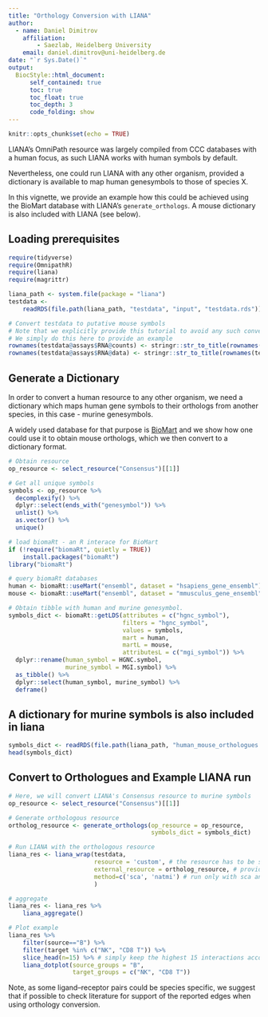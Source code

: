 ```yaml
---
title: "Orthology Conversion with LIANA"
author:
  - name: Daniel Dimitrov
    affiliation:
        - Saezlab, Heidelberg University
    email: daniel.dimitrov@uni-heidelberg.de
date: "`r Sys.Date()`"
output: 
  BiocStyle::html_document:
      self_contained: true
      toc: true
      toc_float: true
      toc_depth: 3
      code_folding: show
---
```


```r
knitr::opts_chunk$set(echo = TRUE)
```

LIANA's OmniPath resource was largely compiled from CCC databases with a human focus, as such
LIANA works with human symbols by default.

Nevertheless, one could run LIANA with any other organism, provided a dictionary
is available to map human genesymbols to those of species X.

In this vignette, we provide an example how this could be achieved using the BioMart database with LIANA's `generate_orthologs`. A mouse dictionary is also included with LIANA (see below).

## Loading prerequisites
```r
require(tidyverse)
require(OmnipathR) 
require(liana)
require(magrittr)

liana_path <- system.file(package = "liana")
testdata <-
    readRDS(file.path(liana_path, "testdata", "input", "testdata.rds"))

# Convert testdata to putative mouse symbols
# Note that we explicitly provide this tutorial to avoid any such conversions when working with real data
# We simply do this here to provide an example
rownames(testdata@assays$RNA@counts) <- stringr::str_to_title(rownames(testdata@assays$RNA@counts)) 
rownames(testdata@assays$RNA@data) <- stringr::str_to_title(rownames(testdata@assays$RNA@data))
```

## Generate a Dictionary
In order to convert a human resource to any other organism, we need a dictionary
which maps human gene symbols to their orthologs from another species, 
in this case - murine genesymbols.

A widely used database for that purpose is [BioMart](https://www.ensembl.org/biomart/martview/ef9109352b17a0704bd49683fe42ac81)
and we show how one could use it to obtain mouse orthologs, which we then convert to a dictionary format.

```r
# Obtain resource
op_resource <- select_resource("Consensus")[[1]]

# Get all unique symbols
symbols <- op_resource %>%
  decomplexify() %>%
  dplyr::select(ends_with("genesymbol")) %>%
  unlist() %>%
  as.vector() %>% 
  unique()

# load biomaRt - an R interace for BioMart
if (!require("biomaRt", quietly = TRUE))
    install.packages("biomaRt")
library("biomaRt")

# query biomaRt databases
human <- biomaRt::useMart("ensembl", dataset = "hsapiens_gene_ensembl")
mouse <- biomaRt::useMart("ensembl", dataset = "mmusculus_gene_ensembl")

# Obtain tibble with human and murine genesymbol.
symbols_dict <- biomaRt::getLDS(attributes = c("hgnc_symbol"),
                                filters = "hgnc_symbol",
                                values = symbols,
                                mart = human,
                                martL = mouse,
                                attributesL = c("mgi_symbol")) %>%
  dplyr::rename(human_symbol = HGNC.symbol,
                murine_symbol = MGI.symbol) %>%
  as_tibble() %>%
  dplyr::select(human_symbol, murine_symbol) %>%
  deframe()
```

## A dictionary for murine symbols is also included in liana
```r
symbols_dict <- readRDS(file.path(liana_path, "human_mouse_orthologues.RDS"))
head(symbols_dict)
```


## Convert to Orthologues and Example LIANA run
```r
# Here, we will convert LIANA's Consensus resource to murine symbols
op_resource <- select_resource("Consensus")[[1]]

# Generate orthologous resource
ortholog_resource <- generate_orthologs(op_resource = op_resource,
                                        symbols_dict = symbols_dict)

# Run LIANA with the orthologous resource
liana_res <- liana_wrap(testdata,
                        resource = 'custom', # the resource has to be set to 'custom' to work with external resources
                        external_resource = ortholog_resource, # provide orthologous resource
                        method=c('sca', 'natmi') # run only with sca and natmi for comp. time
                        ) 

# aggregate
liana_res <- liana_res %>%
    liana_aggregate()

# Plot example
liana_res %>%
    filter(source=="B") %>%
    filter(target %in% c("NK", "CD8 T")) %>%
    slice_head(n=15) %>% # simply keep the highest 15 interactions according to aggregate rank
    liana_dotplot(source_groups = "B",
                  target_groups = c("NK", "CD8 T"))
```

Note, as some ligand–receptor pairs could be species specific,
we suggest that if possible to check literature for support of the reported edges when using orthology conversion.

